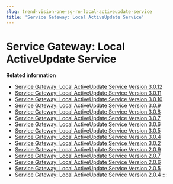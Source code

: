 ```yaml
---
slug: trend-vision-one-sg-rn-local-activeupdate-service
title: 'Service Gateway: Local ActiveUpdate Service'
---
```

# Service Gateway: Local ActiveUpdate Service

**Related information**

- [Service Gateway: Local ActiveUpdate Service Version 3.0.12](service-gateway-lau-ver-3012.mdx)
- [Service Gateway: Local ActiveUpdate Service Version 3.0.11](service-gateway-lau-ver-3011.mdx)
- [Service Gateway: Local ActiveUpdate Service Version 3.0.10](service-gateway-lau-ver-3010.mdx)
- [Service Gateway: Local ActiveUpdate Service Version 3.0.9](service-gateway-lau-ver-309.mdx)
- [Service Gateway: Local ActiveUpdate Service Version 3.0.8](service-gateway-lau-ver-308.mdx)
- [Service Gateway: Local ActiveUpdate Service Version 3.0.7](service-gateway-lau-ver-307.mdx)
- [Service Gateway: Local ActiveUpdate Service Version 3.0.6](service-gateway-lau-ver-306.mdx)
- [Service Gateway: Local ActiveUpdate Service Version 3.0.5](sg-au-3-0-5.mdx)
- [Service Gateway: Local ActiveUpdate Service Version 3.0.4](sg-au-3-0-4.mdx)
- [Service Gateway: Local ActiveUpdate Service Version 3.0.2](sg-au-version-3-0-2.mdx)
- [Service Gateway: Local ActiveUpdate Service Version 2.0.9](sg-au-version-2-0-9.mdx)
- [Service Gateway: Local ActiveUpdate Service Version 2.0.7](sg-au-version-2-0-7.mdx)
- [Service Gateway: Local ActiveUpdate Service Version 2.0.6](sg-au-service-version-2-0-6.mdx)
- [Service Gateway: Local ActiveUpdate Service Version 2.0.5](sg-au-2-0-5.mdx)
- [Service Gateway: Local ActiveUpdate Service Version 2.0.4](sg-au-2-0-4.mdx)
:::
